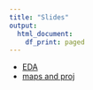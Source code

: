```yaml
---
title: "Slides"
output:
  html_document:
    df_print: paged
---
```


-   [EDA](EDA/eda.html "EDA")
-   [maps and
    proj](map_and_proj_pres/map_and_proj_pres.html "maps and proj")

